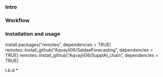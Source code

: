 ### Intro

### Workflow


### Installation and usage

install.packages("remotes", dependencies = TRUE)
remotes::install_github("Aqvayli06/SaldaeForecasting", dependencies = TRUE)
remotes::install_github("Aqvayli06/SupplAI_chain", dependencies = TRUE)

t.b.d
 * 
